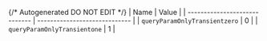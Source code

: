 {/* Autogenerated DO NOT EDIT  */}
| Name                          | Value                         |
| ----------------------------- | ----------------------------- |
| `queryParamOnlyTransientzero` | 0                             |
| `queryParamOnlyTransientone`  | 1                             |